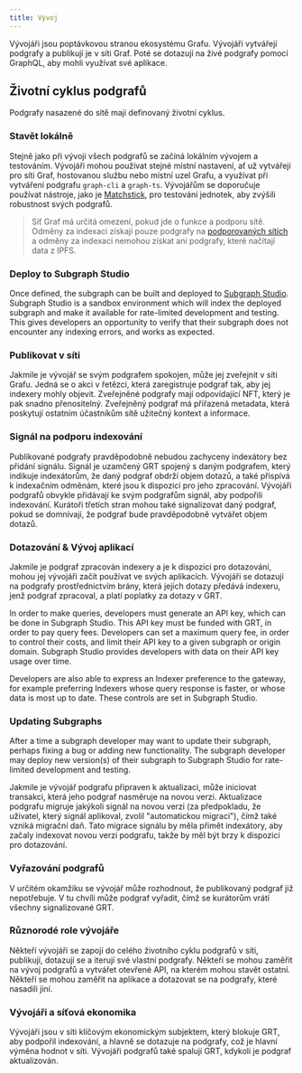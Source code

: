 ```yaml
---
title: Vývoj
---
```


Vývojáři jsou poptávkovou stranou ekosystému Grafu. Vývojáři vytvářejí podgrafy a publikují je v síti Graf. Poté se dotazují na živé podgrafy pomocí GraphQL, aby mohli využívat své aplikace.

## Životní cyklus podgrafů

Podgrafy nasazené do sítě mají definovaný životní cyklus.

### Stavět lokálně

Stejně jako při vývoji všech podgrafů se začíná lokálním vývojem a testováním. Vývojáři mohou používat stejné místní nastavení, ať už vytvářejí pro síti Graf, hostovanou službu nebo místní uzel Grafu, a využívat při vytváření podgrafu `graph-cli` a `graph-ts`. Vývojářům se doporučuje používat nástroje, jako je [Matchstick](https://github.com/LimeChain/matchstick), pro testování jednotek, aby zvýšili robustnost svých podgrafů.

> Síť Graf má určitá omezení, pokud jde o funkce a podporu sítě. Odměny za indexaci získají pouze podgrafy na [podporovaných sítích](/developing/supported-networks) a odměny za indexaci nemohou získat ani podgrafy, které načítají data z IPFS.

### Deploy to Subgraph Studio

Once defined, the subgraph can be built and deployed to [Subgraph Studio](/deploying/subgraph-studio-faqs/). Subgraph Studio is a sandbox environment which will index the deployed subgraph and make it available for rate-limited development and testing. This gives developers an opportunity to verify that their subgraph does not encounter any indexing errors, and works as expected.

### Publikovat v síti

Jakmile je vývojář se svým podgrafem spokojen, může jej zveřejnit v síti Grafu. Jedná se o akci v řetězci, která zaregistruje podgraf tak, aby jej indexery mohly objevit. Zveřejněné podgrafy mají odpovídající NFT, který je pak snadno přenositelný. Zveřejněný podgraf má přiřazená metadata, která poskytují ostatním účastníkům sítě užitečný kontext a informace.

### Signál na podporu indexování

Publikované podgrafy pravděpodobně nebudou zachyceny indexátory bez přidání signálu. Signál je uzamčený GRT spojený s daným podgrafem, který indikuje indexátorům, že daný podgraf obdrží objem dotazů, a také přispívá k indexačním odměnám, které jsou k dispozici pro jeho zpracování. Vývojáři podgrafů obvykle přidávají ke svým podgrafům signál, aby podpořili indexování. Kurátoři třetích stran mohou také signalizovat daný podgraf, pokud se domnívají, že podgraf bude pravděpodobně vytvářet objem dotazů.

### Dotazování & Vývoj aplikací

Jakmile je podgraf zpracován indexery a je k dispozici pro dotazování, mohou jej vývojáři začít používat ve svých aplikacích. Vývojáři se dotazují na podgrafy prostřednictvím brány, která jejich dotazy předává indexeru, jenž podgraf zpracoval, a platí poplatky za dotazy v GRT.

In order to make queries, developers must generate an API key, which can be done in Subgraph Studio. This API key must be funded with GRT, in order to pay query fees. Developers can set a maximum query fee, in order to control their costs, and limit their API key to a given subgraph or origin domain. Subgraph Studio provides developers with data on their API key usage over time.

Developers are also able to express an Indexer preference to the gateway, for example preferring Indexers whose query response is faster, or whose data is most up to date. These controls are set in Subgraph Studio.

### Updating Subgraphs

After a time a subgraph developer may want to update their subgraph, perhaps fixing a bug or adding new functionality. The subgraph developer may deploy new version(s) of their subgraph to Subgraph Studio for rate-limited development and testing.

Jakmile je vývojář podgrafu připraven k aktualizaci, může iniciovat transakci, která jeho podgraf nasměruje na novou verzi. Aktualizace podgrafu migruje jakýkoli signál na novou verzi (za předpokladu, že uživatel, který signál aplikoval, zvolil "automatickou migraci"), čímž také vzniká migrační daň. Tato migrace signálu by měla přimět indexátory, aby začaly indexovat novou verzi podgrafu, takže by měl být brzy k dispozici pro dotazování.

### Vyřazování podgrafů

V určitém okamžiku se vývojář může rozhodnout, že publikovaný podgraf již nepotřebuje. V tu chvíli může podgraf vyřadit, čímž se kurátorům vrátí všechny signalizované GRT.

### Různorodé role vývojáře

Někteří vývojáři se zapojí do celého životního cyklu podgrafů v síti, publikují, dotazují se a iterují své vlastní podgrafy. Někteří se mohou zaměřit na vývoj podgrafů a vytvářet otevřené API, na kterém mohou stavět ostatní. Někteří se mohou zaměřit na aplikace a dotazovat se na podgrafy, které nasadili jiní.

### Vývojáři a síťová ekonomika

Vývojáři jsou v síti klíčovým ekonomickým subjektem, který blokuje GRT, aby podpořil indexování, a hlavně se dotazuje na podgrafy, což je hlavní výměna hodnot v síti. Vývojáři podgrafů také spalují GRT, kdykoli je podgraf aktualizován.
